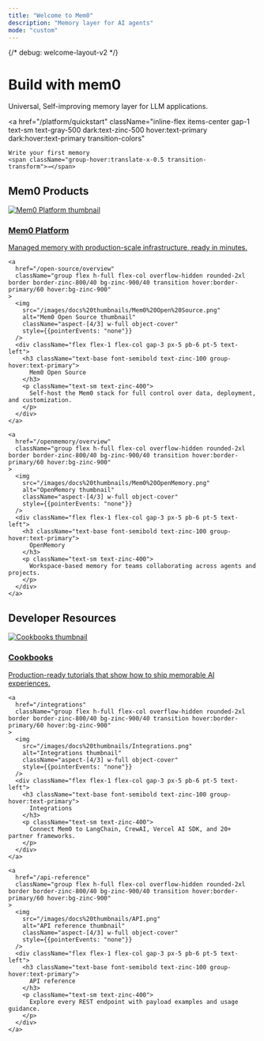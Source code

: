 ```yaml
---
title: "Welcome to Mem0"
description: "Memory layer for AI agents"
mode: "custom"
---
```


{/* debug: welcome-layout-v2 */}

<div className="px-4 pt-16 pb-12 lg:pt-20 max-w-4xl mx-auto text-center space-y-6">
  <h1 className="text-3xl lg:text-4xl font-bold text-gray-900 dark:text-zinc-50 tracking-tight mb-3">
    Build with <span className="text-primary">mem0</span>
  </h1>

<p className="max-w-2xl mx-auto text-base text-gray-600 dark:text-zinc-400 leading-relaxed">
  Universal, Self-improving memory layer for LLM applications.
</p>

  <a
    href="/platform/quickstart"
    className="inline-flex items-center gap-1 text-sm text-gray-500 dark:text-zinc-500 hover:text-primary dark:hover:text-primary transition-colors"
  >
    Write your first memory
    <span className="group-hover:translate-x-0.5 transition-transform">→</span>
  </a>
</div>

<section className="px-4 max-w-6xl mx-auto space-y-4">
  <div className="text-center">
    <h2 className="text-xl font-semibold text-gray-900 dark:text-zinc-100">
      Mem0 Products
    </h2>
  </div>

  <div className="grid gap-6 sm:grid-cols-2 lg:grid-cols-3">
    <a
      href="/platform/overview"
      className="group flex h-full flex-col overflow-hidden rounded-2xl border border-zinc-800/40 bg-zinc-900/40 transition hover:border-primary/60 hover:bg-zinc-900"
    >
      <img
        src="/images/docs%20thumbnails/Mem0%20Platform.png"
        alt="Mem0 Platform thumbnail"
        className="aspect-[4/3] w-full object-cover"
        style={{pointerEvents: "none"}}
      />
      <div className="flex flex-1 flex-col gap-3 px-5 pb-6 pt-5 text-left">
        <h3 className="text-base font-semibold text-zinc-100 group-hover:text-primary">
          Mem0 Platform
        </h3>
        <p className="text-sm text-zinc-400">
          Managed memory with production-scale infrastructure, ready in minutes.
        </p>
      </div>
    </a>

    <a
      href="/open-source/overview"
      className="group flex h-full flex-col overflow-hidden rounded-2xl border border-zinc-800/40 bg-zinc-900/40 transition hover:border-primary/60 hover:bg-zinc-900"
    >
      <img
        src="/images/docs%20thumbnails/Mem0%20Open%20Source.png"
        alt="Mem0 Open Source thumbnail"
        className="aspect-[4/3] w-full object-cover"
        style={{pointerEvents: "none"}}
      />
      <div className="flex flex-1 flex-col gap-3 px-5 pb-6 pt-5 text-left">
        <h3 className="text-base font-semibold text-zinc-100 group-hover:text-primary">
          Mem0 Open Source
        </h3>
        <p className="text-sm text-zinc-400">
          Self-host the Mem0 stack for full control over data, deployment, and customization.
        </p>
      </div>
    </a>

    <a
      href="/openmemory/overview"
      className="group flex h-full flex-col overflow-hidden rounded-2xl border border-zinc-800/40 bg-zinc-900/40 transition hover:border-primary/60 hover:bg-zinc-900"
    >
      <img
        src="/images/docs%20thumbnails/Mem0%20OpenMemory.png"
        alt="OpenMemory thumbnail"
        className="aspect-[4/3] w-full object-cover"
        style={{pointerEvents: "none"}}
      />
      <div className="flex flex-1 flex-col gap-3 px-5 pb-6 pt-5 text-left">
        <h3 className="text-base font-semibold text-zinc-100 group-hover:text-primary">
          OpenMemory
        </h3>
        <p className="text-sm text-zinc-400">
          Workspace-based memory for teams collaborating across agents and projects.
        </p>
      </div>
    </a>
  </div>
</section>

<section className="px-4 pt-12 pb-20 max-w-6xl mx-auto space-y-4">
  <div className="text-center">
    <h2 className="text-xl font-semibold text-gray-900 dark:text-zinc-100">
      Developer Resources
    </h2>
  </div>

  <div className="grid gap-6 sm:grid-cols-2 lg:grid-cols-3">
    <a
      href="/cookbooks/overview"
      className="group flex h-full flex-col overflow-hidden rounded-2xl border border-zinc-800/40 bg-zinc-900/40 transition hover:border-primary/60 hover:bg-zinc-900"
    >
      <img
        src="/images/docs%20thumbnails/Cookbooks.png"
        alt="Cookbooks thumbnail"
        className="aspect-[4/3] w-full object-cover"
        style={{pointerEvents: "none"}}
      />
      <div className="flex flex-1 flex-col gap-3 px-5 pb-6 pt-5 text-left">
        <h3 className="text-base font-semibold text-zinc-100 group-hover:text-primary">
          Cookbooks
        </h3>
        <p className="text-sm text-zinc-400">
          Production-ready tutorials that show how to ship memorable AI experiences.
        </p>
      </div>
    </a>

    <a
      href="/integrations"
      className="group flex h-full flex-col overflow-hidden rounded-2xl border border-zinc-800/40 bg-zinc-900/40 transition hover:border-primary/60 hover:bg-zinc-900"
    >
      <img
        src="/images/docs%20thumbnails/Integrations.png"
        alt="Integrations thumbnail"
        className="aspect-[4/3] w-full object-cover"
        style={{pointerEvents: "none"}}
      />
      <div className="flex flex-1 flex-col gap-3 px-5 pb-6 pt-5 text-left">
        <h3 className="text-base font-semibold text-zinc-100 group-hover:text-primary">
          Integrations
        </h3>
        <p className="text-sm text-zinc-400">
          Connect Mem0 to LangChain, CrewAI, Vercel AI SDK, and 20+ partner frameworks.
        </p>
      </div>
    </a>

    <a
      href="/api-reference"
      className="group flex h-full flex-col overflow-hidden rounded-2xl border border-zinc-800/40 bg-zinc-900/40 transition hover:border-primary/60 hover:bg-zinc-900"
    >
      <img
        src="/images/docs%20thumbnails/API.png"
        alt="API reference thumbnail"
        className="aspect-[4/3] w-full object-cover"
        style={{pointerEvents: "none"}}
      />
      <div className="flex flex-1 flex-col gap-3 px-5 pb-6 pt-5 text-left">
        <h3 className="text-base font-semibold text-zinc-100 group-hover:text-primary">
          API reference
        </h3>
        <p className="text-sm text-zinc-400">
          Explore every REST endpoint with payload examples and usage guidance.
        </p>
      </div>
    </a>
  </div>
</section>
